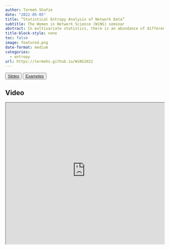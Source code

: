 ```yaml
---
author: Termeh Shafie
date: "2022-05-05"
title: “Statistical Entropy Analysis of Network Data”
subtitle: The Women in Network Science (WiNS) seminar
abstract: In multivariate statistics, there is an abundance of different measures of centrality and spread, many of which cannot be applied on variables measured on nominal or ordinal scale. Since network data in majority comprises such variables, alternative measures for analysing spread, flatness and association is needed. This is also of particular relevance given the special feature of interdependent observations in networks. In this presentation,  multivariate entropy analysis is introduced and demonstrated as a general statistical method for finding, analysing and testing complicated dependence structures such as partial and conditional independencies, redundancies and functional dependencies.  For example, consider the joint entropies of all pairs of variables which are used to construct a sequence of association graphs that represent variables by nodes and pairwise dependences above decreasing thresholds by links (cf.  graphical models).  By successively lowering the threshold from the maximum joint entropy to smaller occurring values, the sequence of graphs get more and more links. Connected components that are cliques represent dependent subsets of variables, and different components represent independent subsets of variables. Conditional independence between subsets of variables can be identified by omitting the subset corresponding to the conditioning variables. By comparing such graphs given different thresholds and with different components and cliques, specific structural models of multivariate dependence can be suggested and tested by divergence measures of goodness of fit. The roles of  various entropy based measures are further highlighted and illustrated by applications on social network data.  These applications show that important social phenomena and processes are often identified using these tools. The proposed framework is implemented in the R package 'netropy' and examples of using functions from this package are also presented.  
title-block-style: none
toc: false
image: featured.png
date-format: medium
categories:
  - entropy
url: https://termehs.github.io/WiNS2022
---
```


<button type="button" class="btn btn-outline-success">
<a href="https://termehs.github.io/WiNS2022" target="_blank">Slides</a></button>

<button type="button" class="btn btn-outline-success">
<a href="wins_examples.html" target="_blank">Examples</a></button>


## Video

<iframe src="https://www.youtube-nocookie.com/embed/uJMQKREntfE"  width="100%" height="450px"></iframe>

